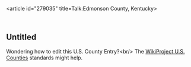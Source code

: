 <article id="279035" title=Talk:Edmonson County, Kentucky>
	<talkpage id="279035" title="Talk:Edmonson County, Kentucky">
{{WikiProject United States|class=start|importance=mid|KY=yes|KY-importance=mid|U.S. counties=yes}}

==Untitled==
Wondering how to edit this U.S. County Entry?&lt;br/&gt;
The [[Wikipedia:WikiProject U.S. counties|WikiProject U.S. Counties]] standards might help.
	</talkpage>
</article>